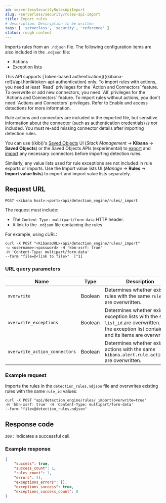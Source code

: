 ```yaml
---
id: serverlessSecurityRulesApiImport
slug: /serverless/security/rules-api-import
title: Import rules
# description: Description to be written
tags: [ 'serverless', 'security', 'reference' ]
status: rough content
---
```


<div id="rules-api-import"></div>

Imports rules from an `.ndjson` file. The following configuration items are also included in the `.ndjson` file:

* Actions
* Exception lists

<DocCallOut title="Note">
This API supports [Token-based authentication](((kibana-ref))/api.html#token-api-authentication) only.
</DocCallOut>

<DocCallOut title="Note">
To import rules with actions, you need at least `Read` privileges for the `Action and Connectors` feature. To overwrite or add new connectors, you need `All` privileges for the `Actions and Connectors` feature. To import rules without actions,  you don't need `Actions and Connectors` privileges. Refer to <DocLink id="serverlessSecurityDetectionsPermissionsSection" section="enable-and-access-detections">Enable and access detections</DocLink> for more information.
</DocCallOut>

<DocCallOut title="Important" color="warning">

Rule actions and connectors are included in the exported file, but sensitive information about the connector (such as authentication credentials) _is not_ included. You must re-add missing connector details after importing detection rules.

You can use ((kib))'s [Saved Objects](((kibana-ref))/managing-saved-objects.html#managing-saved-objects-export-objects) UI (*Stack Management* -> **Kibana** -> **Saved Objects**) or the Saved Objects APIs (experimental) to [export](((kibana-ref))/saved-objects-api-export.html) and [import](((kibana-ref))/saved-objects-api-import.html) any necessary connectors before importing detection rules.

Similarly, any value lists used for rule exceptions are not included in rule exports or imports. Use the <DocLink id="serverlessSecurityValueListsExceptions" section="manage-value-lists">Import value lists</DocLink> UI (*Manage* -> **Rules** -> **Import value lists**) to export and import value lists separately.

</DocCallOut>

## Request URL

`POST <kibana host>:<port>/api/detection_engine/rules/_import`

The request must include:

* The `Content-Type: multipart/form-data` HTTP header.
* A link to the `.ndjson` file containing the rules.

For example, using cURL:

```console
curl -X POST "<KibanaURL>/api/detection_engine/rules/_import"
-u <username>:<password> -H 'kbn-xsrf: true'
-H 'Content-Type: multipart/form-data'
--form "file=@<link to file>"  [^1]
```
[^1]: The relative link to the `.ndjson` file containing the rules.

### URL query parameters

| Name | Type | Description | Required |
|---|---|---|---|
| `overwrite` | Boolean | Determines whether existing rules with the same `rule_id` are overwritten. | No, defaults to `false`. |
| `overwrite_exceptions` | Boolean | Determines whether existing exception lists with the same `list_id` are overwritten. Both the exception list container and its items are overwritten. | No, defaults to `false`. |
| `overwrite_action_connectors` | Boolean | Determines whether existing actions with the same `kibana.alert.rule.actions.id` are overwritten. | No, defaults to `false`. |

### Example request

Imports the rules in the `detection_rules.ndjson` file and overwrites
existing rules with the same `rule_id` values:

```console
curl -X POST "api/detection_engine/rules/_import?overwrite=true"
-H 'kbn-xsrf: true' -H 'Content-Type: multipart/form-data'
--form "file=@detection_rules.ndjson"
```

## Response code

`200` 
    : Indicates a successful call.

### Example response

```json
{
    "success": true,
    "success_count": 1,
    "rules_count": 1,
    "errors": [],
    "exceptions_errors": [],
    "exceptions_success": true,
    "exceptions_success_count": 0
}
```
